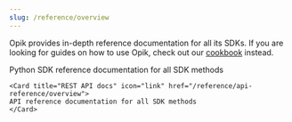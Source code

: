 ```yaml
---
slug: /reference/overview
---
```


Opik provides in-depth reference documentation for all its SDKs. If you are looking for
guides on how to use Opik, check out our [cookbook](/cookbook/overview) instead.

<CardGroup cols={2}>
    <Card title="Python SDK docs" icon="link" href="https://www.comet.com/docs/opik/python-sdk-reference/">
    Python SDK reference documentation for all SDK methods
    </Card>

    <Card title="REST API docs" icon="link" href="/reference/api-reference/overview">
    API reference documentation for all SDK methods
    </Card>

</CardGroup>
